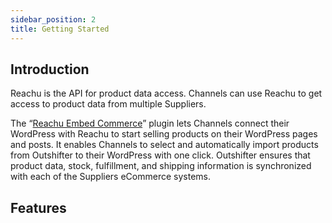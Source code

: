 ```yaml
---
sidebar_position: 2
title: Getting Started
---
```


## Introduction

Reachu is the API for product data access. Channels can use Reachu to get access
to product data from multiple Suppliers.

The
“[Reachu Embed Commerce](https://wordpress.org/plugins/outshifter-embed-commerce/)”
plugin lets Channels connect their WordPress with Reachu to start selling
products on their WordPress pages and posts. It enables Channels to select and
automatically import products from Outshifter to their WordPress with one click.
Outshifter ensures that product data, stock, fulfillment, and shipping
information is synchronized with each of the Suppliers eCommerce systems.

## Features
